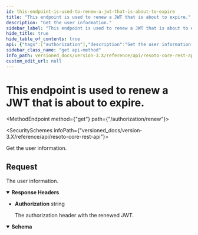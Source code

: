 ```yaml
---
id: this-endpoint-is-used-to-renew-a-jwt-that-is-about-to-expire
title: "This endpoint is used to renew a JWT that is about to expire."
description: "Get the user information."
sidebar_label: "This endpoint is used to renew a JWT that is about to expire."
hide_title: true
hide_table_of_contents: true
api: {"tags":["authorization"],"description":"Get the user information.","responses":{"200":{"description":"The user information.","headers":{"Authorization":{"description":"The authorization header with the renewed JWT.","schema":{"type":"string"}}},"content":{"application/json":{"example":"{\n  \"email\": \"test@test.de\",\n  \"exp\": 1683665359,\n  \"roles\": \"admin\"\n}\n"}}}},"method":"get","path":"/authorization/renew","servers":[{"url":"https://{host}:{port}","variables":{"host":{"default":"localhost"},"port":{"default":"8900"}}}],"info":{"title":"Resoto Core REST API","version":"V1"},"postman":{"name":"This endpoint is used to renew a JWT that is about to expire.","description":{"content":"Get the user information.","type":"text/plain"},"url":{"path":["authorization","renew"],"host":["{{baseUrl}}"],"query":[],"variable":[]},"header":[{"key":"Accept","value":"application/json"}],"method":"GET"}}
sidebar_class_name: "get api-method"
info_path: versioned_docs/version-3.X/reference/api/resoto-core-rest-api
custom_edit_url: null
---
```



<h1 className={"openapi__heading"}>This endpoint is used to renew a JWT that is about to expire.</h1>

<MethodEndpoint method={"get"} path={"/authorization/renew"}></MethodEndpoint>

<SecuritySchemes infoPath={"versioned_docs/version-3.X/reference/api/resoto-core-rest-api"}></SecuritySchemes>

Get the user information.

## Request

<div><div><ApiTabs><TabItem label={"200"} value={"200"}><div>

The user information.

</div><details style={{"textAlign":"left","marginBottom":"1rem"}} className={"openapi-markdown__details"} data-collaposed={true} open={false}><summary style={{}}><strong>Response Headers</strong></summary><ul style={{"marginLeft":"1rem"}}><li className={"schemaItem"}><summary style={{}}><strong>Authorization</strong><span style={{"opacity":"0.6"}}> string</span></summary><div><div style={{"marginTop":".5rem","marginBottom":".5rem"}}>

The authorization header with the renewed JWT.

</div></div></li></ul></details><div><MimeTabs className={"openapi-tabs__mime"} schemaType={"response"}><TabItem label={"application/json"} value={"application/json"}><SchemaTabs className={"openapi-tabs__schema"}><TabItem label={"Schema"} value={"Schema"}><details style={{}} className={"openapi-markdown__details response"} data-collapsed={false} open={true}><summary style={{}} className={"openapi-markdown__details-summary-response"}><strong>Schema</strong></summary><div style={{"textAlign":"left","marginLeft":"1rem"}}></div><ul style={{"marginLeft":"1rem"}}><SchemaItem collapsible={false} name={"any"} required={false} schemaName={undefined} qualifierMessage={undefined} schema={{"example":"{\n  \"email\": \"test@test.de\",\n  \"exp\": 1683665359,\n  \"roles\": \"admin\"\n}\n"}}></SchemaItem></ul></details></TabItem><TabItem label={"Example"} value={"Example"}><ResponseSamples responseExample={"{\n  \"email\": \"test@test.de\",\n  \"exp\": 1683665359,\n  \"roles\": \"admin\"\n}\n"} language={"json"}></ResponseSamples></TabItem></SchemaTabs></TabItem></MimeTabs></div></TabItem></ApiTabs></div></div>

